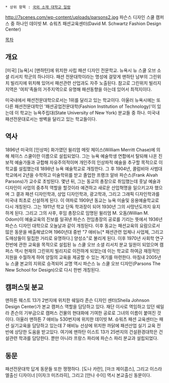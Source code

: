 * 상위 항목 : [[국외 소재 대학교 일람]]
http://7scenes.com/wp-content/uploads/parsons2.jpg
파슨스 디자인 스쿨 캠퍼스 중 하나인  데이빗 M. 슈워츠 패션교육센터(David M. Schwartz Fashion Design Center)

[[목차]]

== 개요 ==
[미국] [뉴욕]시 [맨하탄]에 위치한 사립 패션 디자인 전문학교. 뉴욕시 뉴 스쿨 오브 소셜 리서치 학군의 하나이다. 패션 전문대학이라는 명성에 걸맞게 맨하탄 남부의 그린위치 빌리지에 위치해 있어서 패션관련 산업과도 자주 노출된다. 참고로 그린위치 빌리지 지역은 '여피'족들의 거주지역으로 유명해 패션동향을 아는데 있어서 최적지이다.

미국내에서 패션전문대학으로서는 1위를 달리고 있는 학교이다. 아울러 뉴욕시에는 또다른 패션전문대학인 '패션공업전문대학(Fashion Institution of Technology)'이 있는데 이 학교는 뉴욕주립대(State University of New York) 분교들 중 하나. 미국내 패션전문대로서는 쌍벽을 달리고 있는 학교들이다.

== 역사 ==
1896년 미국의 [인상파] 화가였던 윌리엄 메릿 체이스(William Merritt Chase)에 의해 체이스 스쿨이란 이름으로 설립되었다. 그는 뉴욕 예술학생 연합에서 탈되해 나온 진보적 예술가들과 규합해 자유주의적이며 개인주의 인상파적 예술을 추구할 목적으로 이 학교를 설립했는데 1898년 뉴욕 예술학교로 개칭한다. 그 후 1904년, 콜럼비아 사범대학교에서 2년을 수학하고 미술학위를 받고 졸업한 프랭크 알바 파슨스(Frank Alvah Parsons)가 교수로 초빙된다. 몇년 뒤, 그는 동교의 총장으로 취임했는데 훗날 예술과 디자인이 사업의 중추적 역할을 할것이라 예견하고 새로운 산업혁명을 일으키고자 했으며 그 결과 패션 디자인학과, 상업 디자인학과, 광고학과, 그리고 그래픽 디자인학과를 미국내 최초로 신설하게 된다. 이 여파로 1909년 동교는 뉴욕 미술및 응용예술학교로 다시 개칭된다. 그는 1911년 학교 단독 학과장이 되어 1930년 그의 사망년도까지 유지하게 된다. 그리고 그의 사후, 후임 총장으로 임명된 윌리엄 M. 오돔(Willian M. Odom)이 예술교육의 진보를 일궈낸 파슨스 전임총장의 공로를 기리는 뜻에서 1936년 파슨스 디자인 대학으로 오늘날과 같이 개칭된다. 이후 동교는 패션교육의 요람으로서 많은 동문을 배출해냈으며 1960년대 중반 "7 애비뉴[* 패션관련 업체나 사업체, 그리고 도매상들이 밀집한 거리로 유명하다.] 양성소"로 불리게 된다. 이후 1970년 사회학 연구 전반에 관한 교육을 목적으로 설립된 뉴 스쿨 오브 소셜 리서치 분교 일원이 되었으며 캠퍼스 역시 현재의 그린위치 빌리지로 이전하게 되었는데 이는 학교로 하여금 재정적인 지원을 수월하게 하여 양질의 교육을 제공할 수 있는 계기를 마련한다. 마침내 2005년 뉴 스쿨 본교의 지위로 승격되어 교명 역시 파슨스 뉴 스쿨 오브 디자인(Parsons The New School for Design)으로 다시 한번 개칭된다.

== 캠퍼스및 분교 ==
맨하튼 웨스트 13가 2번지에 위치한 쉐일라 존슨 디자인 센터(Sheila Johnson Design Center)가 본교 캠퍼스 역할을 담당하고 있다. 재단 이사로 역임하고 있던 쉐일라 존슨의 기부금으로 캠퍼스 건물의 현대화에 기여한 공로로 그녀의 이름이 붙여진 것이다. 아울러 맨하튼 7 애비뉴 530번지에 위치한 데이빗 M. 슈워츠 패션 교육센터는 패션 실기교육을 담당하고 있는데 7 애비뉴 선상에 위치한 까닭에 패션산업 실기 교육 전반에 상당한 도움을 받고있다. 여기에 맨하탄 이스트 13가 25번지의 건설환경대학은 건설관련 학과를 담당한다. 뿐만 아니라 프랑스 파리에 파슨스 파리 분교과 설립되었다.

== 동문 ==
패션전문대학 답게 동문들 또한 쟁쟁하다. [도나 카란], [마크 제이콥스], 그리고 이스라엘출신 디자이너 [이자크 미즈라히], 그리고 [안나 수이] 역시 본교출신 동문이다.
